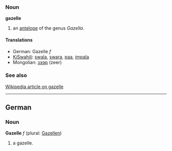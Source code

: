 ===Noun===
'''gazelle'''

#an [[antelope]] of the genus ''Gazella''.

====Translations====
*German: Gazelle ''f''
*[[KiSwahili]]: [[swala]], [[swara]], [[paa]], [[impala]]
*Mongolian: [[зээр]] (zeer)

===See also===
[[w:gazelle|Wikipedia article on gazelle]]

----
==German==
===Noun===
'''Gazelle''' ''f'' (plural: [[Gazellen]])

# a gazelle.